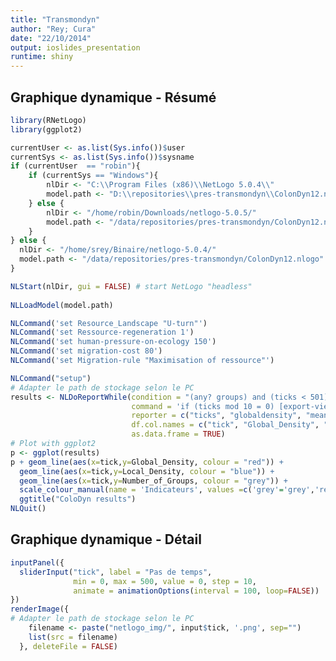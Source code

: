 ```yaml
---
title: "Transmondyn"
author: "Rey; Cura"
date: "22/10/2014"
output: ioslides_presentation
runtime: shiny
---
```


## Graphique dynamique - Résumé

```r
library(RNetLogo)
library(ggplot2)
```

```r
currentUser <- as.list(Sys.info())$user
currentSys <- as.list(Sys.info())$sysname
if (currentUser  == "robin"){
	if (currentSys == "Windows"){
		nlDir <- "C:\\Program Files (x86)\\NetLogo 5.0.4\\"
		model.path <- "D:\\repositories\\pres-transmondyn\\ColonDyn12.nlogo"
	} else {
		nlDir <- "/home/robin/Downloads/netlogo-5.0.5/"
		model.path <- "/data/repositories/pres-transmondyn/ColonDyn12.nlogo"
	}
} else {
  nlDir <- "/home/srey/Binaire/netlogo-5.0.4/"
  model.path <- "/data/repositories/pres-transmondyn/ColonDyn12.nlogo"
}

NLStart(nlDir, gui = FALSE) # start NetLogo "headless"
 
NLLoadModel(model.path)

NLCommand('set Resource_Landscape "U-turn"')
NLCommand('set Ressource-regeneration 1')
NLCommand('set human-pressure-on-ecology 150')
NLCommand('set migration-cost 80')
NLCommand('set Migration-rule "Maximisation of ressource"')

NLCommand("setup")
# Adapter le path de stockage selon le PC
results <- NLDoReportWhile(condition = "(any? groups) and (ticks < 501)",
                           command = 'if (ticks mod 10 = 0) [export-view (word "netlogo_img/" ticks ".png")] go',
                           reporter = c("ticks", "globaldensity", "meanlocaldensity", "count groups"),
                           df.col.names = c("tick", "Global_Density", "Local_Density", "Number_of_Groups"),
                           as.data.frame = TRUE)
# Plot with ggplot2
p <- ggplot(results)
p + geom_line(aes(x=tick,y=Global_Density, colour = "red")) + 
  geom_line(aes(x=tick,y=Local_Density, colour = "blue")) + 
  geom_line(aes(x=tick,y=Number_of_Groups, colour = "grey")) + 
  scale_colour_manual(name = 'Indicateurs', values =c('grey'='grey','red'='red','blue'='blue'), labels = c('Densité locale', "Nombre de groupes en vie", 'Densité globale')) + 
  ggtitle("ColoDyn results")
NLQuit()
```

## Graphique dynamique - Détail
```r
inputPanel({
  sliderInput("tick", label = "Pas de temps",
              min = 0, max = 500, value = 0, step = 10,
              animate = animationOptions(interval = 100, loop=FALSE))
})
renderImage({
# Adapter le path de stockage selon le PC
    filename <- paste("netlogo_img/", input$tick, '.png', sep="")
    list(src = filename)
  }, deleteFile = FALSE)
```


